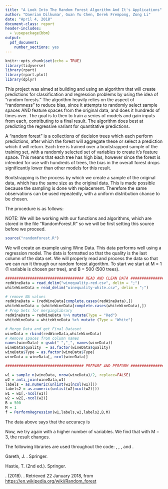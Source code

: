```yaml
---
title: "A Look Into The Random Forest Algorithm And It's Applications"
author: "Daerian Dilkumar, Guan Yu Chen, Derek Frempong, Zong Li"
date: "April 4, 2018"
document-class: report
header-includes:
  - \usepackage{bbm}
output:
  pdf_document: 
    number_sections: yes
---
```


```r
knitr::opts_chunk$set(echo = TRUE)
library(tidyverse)
library(rpart)
library(rpart.plot)
library(dplyr)
```

\newpage
\tableofcontents
\newpage


\section{Introduction}

This project was aimed at building and using an algorithm that will create predictions for classification and regression problems by using the idea of "random forests." The algorithm heavily relies on the aspect of "randomness" to reduce bias, since it attempts to randomly select sample spaces AND feature spaces from the original data, and does it hundreds of times over. The goal is to then to train a series of models and gain inputs from each, contributing to a final result. The algorithm does best at predicting the regressive variant for quantitative predictions. 

A "random forest" is a collections of decision trees which each perform predictions, after which the forest will aggregate these or select a prediction which it will return. Each tree is trained over a bootstrapped sample of the   training set, with a randomly selected set of variables to create it's feature space. This means that each tree has high bias, however since the forest is intended for use with hundreds of trees, the bias in the overall forest drops significantly lower than other models for this result.


Bootstrapping is the process by which we create a sample of the original data, which has the same size as the original data. This is made possible because the sampling is done with replacement. Therefore the same observations can be used repeatedly, with a uniform distribution chance to be chosen.

\section{Methodologies}

The procedure is as follows:
\begin{itemize}
  \item Select a number of trees for the forest, and how big the feature space is. 
  $\\$
  \item For each tree, choose variables from the feature space, and get a bootstrap. 
  $\\$
  \item Train the model for each tree with these variables for the given labels. 
  $\\$
  \item Collect the trees into a forest to get them ready for predictions 
  $\\$
  \item Finally, given testing data, use the forest to create as many predictions are there are trees.
  $\\$
  \item Aggregate the predictions for a final prediction for each observation in the testing data.
  $\\$

The libraries we used are as follows: 
- tidyverse
$\\$
- dplyr
$\\$
- rpart
$\\$
- rpart.plot
$\\$
\end{itemize}

\section{Development Process}

\section{Examples And Results}

NOTE: We will be working with our functions and algorithms, which are stored in the file "RandomForest.R" so we will be first setting this source before we proceed.

```r
source("randomforest.R")
```

\subsection{Wine Data}

We will create an example using Wine Data. This data performs well using a regression model.
The data is formatted so that the quality is the last column of the data set. We will properly read and process the data so that we can run it through our random forest algorithm.
To start we start at M = 1 (1 variable is chosen per tree), and B = 500 (500 trees).

```r
################################### READ AND CLEAN DATA #########################################
redWineData = read_delim("winequality-red.csv", delim = ";")
whiteWineData = read_delim("winequality-white.csv", delim = ";")

# remove NA values
redWineData = (redWineData[complete.cases(redWineData),])
whiteWineData = (whiteWineData[complete.cases(whiteWineData),])
# Prep Sets for merginglibrary
redWineData = redWineData %>% mutate(Type = "Red")
whiteWineData = whiteWineData %>% mutate (Type = "White")

# Merge Data and get Final Dataset
wineData = rbind(redWineData,whiteWineData)
# Remove spaces from column names
names(wineData) = gsub(" ","_", names(wineData))
wineData$quality  = as.factor(wineData$quality)
wineData$Type = as.factor(wineData$Type)
wineData = wineData[,-ncol(wineData)]
```

```r
################################### PREPARE AND PERFORM #########################################

w1 = sample_n(wineData, nrow(wineData)/2, replace=FALSE)
w2 = anti_join(wineData,w1)
labels = as.numeric(unlist(w1[ncol(w1)]))
labels2 = as.numeric(unlist(w2[ncol(w2)]))
w1 = w1[,-ncol(w1)]
w2 = w2[,-ncol(w2)]
B = 500
M = 1
f = PerformRegression(w1,labels,w2,labels2,B,M)
```
The data above says that the accuracy is 

Now, we try again with a higher number of variables. We find that with M = 3, the result changes.



\section{Wrap-Up}

\section{Appendix}
\textsc{Note:} The following libraries are used throughout the code: \texttt{tidyverse}, \texttt{dplyr}, \texttt{rpart}, and \texttt{rpart.plot}.


\section{References}
<!-- in-text: (Gareth, n.d.) -->
Gareth, J. \textit{An Introduction to Statistical Learning: with Applications in R}. Springer.

<!-- in-text: (Hastie, n.d.) -->
Hastie, T. \textit{The elements of statistical learning [electronic resource] : data mining, inference, and prediction} (2nd ed.). Springer.

<!-- in-text: ("Random forest", 2018) -->
\textit{Random forest}. (2018). \textit{En.wikipedia.org}. Retrieved 22 January 2018, from [https://en.wikipedia.org/wiki/Random_forest](https://en.wikipedia.org/wiki/Random_forest)